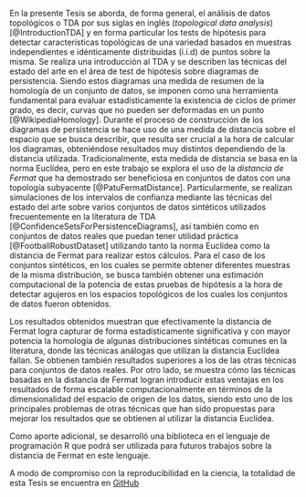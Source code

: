 
En la presente Tesis se aborda, de forma general, el análisis de datos topológicos o TDA por sus siglas en inglés (*topological data analysis*) [@IntroductionTDA] y en forma particular los tests de hipótesis para detectar características topológicas de una variedad basados en muestras independientes e idénticamente distribuidas (i.i.d) de puntos sobre la misma. Se realiza una introducción al TDA y se describen las técnicas del estado del arte en el área de test de hipótesis sobre diagramas de persistencia. Siendo estos diagramas una medida de resumen de la homología de un conjunto de datos, se imponen como una herramienta fundamental para evaluar estadísticamente la existencia de ciclos de primer grado, es decir, curvas que no pueden ser deformadas en un punto [@WikipediaHomology]. Durante el proceso de construcción de los diagramas de persistencia se hace uso de una medida de distancia sobre el espacio que se busca describir, que resulta ser crucial a la hora de calcular los diagramas, obteniéndose resultados muy distintos dependiendo de la distancia utilizada. Tradicionalmente, esta medida de distancia se basa en la norma Euclídea, pero en este trabajo se explora el uso de la *distancia de Fermat* que ha demostrado ser beneficiosa en conjuntos de datos con una topología subyacente [@PatuFermatDistance]. Particularmente, se realizan simulaciones de los intervalos de confianza mediante las técnicas del estado del arte sobre varios conjuntos de datos sintéticos utilizados frecuentemente en la literatura de TDA [@ConfidenceSetsForPersistenceDiagrams], así también como en conjuntos de datos reales que puedan tener utilidad práctica [@FootballRobustDataset] utilizando tanto la norma Euclídea como la distancia de Fermat para realizar estos cálculos. Para el caso de los conjuntos sintéticos, en los cuales se permite obtener diferentes muestras de la misma distribución, se busca también obtener una estimación computacional de la potencia de estas pruebas de hipótesis a la hora de detectar agujeros en los espacios topológicos de los cuales los conjuntos de datos fueron obtenidos.

Los resultados obtenidos muestran que efectivamente la distancia de Fermat logra capturar de forma estadísticamente significativa y con mayor potencia la homología de algunas distribuciones sintéticas comunes en la literatura, donde las técnicas análogas que utilizan la distancia Euclídea fallan. Se obtienen también resultados superiores a los de las otras técnicas para conjuntos de datos reales. Por otro lado, se muestra cómo las técnicas basadas en la distancia de Fermat logran introducir estas ventajas en los resultados de forma escalable computacionalmente en términos de la dimensionalidad del espacio de origen de los datos, siendo esto uno de los principales problemas de otras técnicas que han sido propuestas para mejorar los resultados que se obtienen al utilizar la distancia Euclídea.

Como aporte adicional, se desarrolló una biblioteca en el lenguaje de programación R que podrá ser utilizada para futuros trabajos sobre la distancia de Fermat en este lenguaje.

A modo de compromiso con la reproducibilidad en la ciencia, la totalidad de esta Tesis se encuentra en [GitHub](https://github.com/diegobatt/pytesis-memfce)


\begin{flushleft}
\vfill

FIRMA DEL DIRECTOR \hfill FIRMA DEL MAESTRANDO
\end{flushleft}
